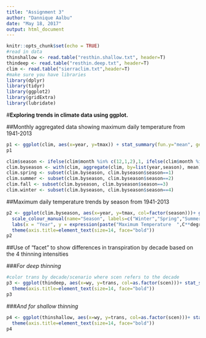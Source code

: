 ```yaml
---
title: "Assignment 3"
author: "Dannique Aalbu"
date: "May 18, 2017"
output: html_document
---
```


```r
knitr::opts_chunk$set(echo = TRUE)
#read in data
thinshallow <- read.table("resthin.shallow.txt", header=T)
thindeep <- read.table("resthin.deep.txt", header=T)
clim <- read.table("sierraclim.txt",header=T)
#make sure you have libraries
library(dplyr)
library(tidyr)
library(ggplot2)
library(gridExtra)
library(lubridate)
```

#**Exploring trends in climate data using ggplot.**

##Monthly aggregated data showing maximum daily temperature from 1941-2013
```r
p1 <- ggplot(clim, aes(x=year, y=tmax)) + stat_summary(fun.y="mean", geom="point", col="firebrick2", size=3)+theme(axis.text=element_text(size=12))+labs(x = "Year", y = expression(paste("Maximum Temperature   ",C**degree)))+theme(axis.title=element_text(face ="bold",size=14))
p1
```

```r
clim$season <- ifelse(clim$month %in% c(12,1,2),1, ifelse(clim$month %in% c(3:5),2, ifelse(clim$month %in% c(6:8),3,4)))
clim.byseason <- with(clim, aggregate(clim, by=list(year,season), mean))
clim.spring <- subset(clim.byseason, clim.byseason$season==1)
clim.summer <- subset(clim.byseason, clim.byseason$season==2)
clim.fall <- subset(clim.byseason, clim.byseason$season==3)
clim.winter <- subset(clim.byseason, clim.byseason$season==4)
```

##Maximum daily temperature trends by season from 1941-2013
```r
p2 <- ggplot(clim.byseason, aes(x=year, y=tmax, col=factor(season)))+ geom_point( aes(col=factor(season)), size=3) +geom_smooth(method="lm")+
  scale_colour_manual(name="Season", labels=c("Winter","Spring","Summer", "Fall"), values=c("blue","green","yellow","orange"))+
  labs(x = "Year", y = expression(paste("Maximum Temperature  ",C**degree)))+
  theme(axis.title=element_text(size=14, face="bold"))
p2
```

##Use of "facet" to show differences in transpiration by decade based on the 4 thinning intensities

###*For deep thinning* 
```r
#color trans by decade/scenario where scen refers to the decade
p3 <- ggplot(thindeep, aes(x=wy, y=trans, col=as.factor(scen)))+ stat_summary(fun.y="mean",geom="line", size =2, aes(col=as.factor(scen))) +facet_wrap(~as.factor(thin))+scale_color_brewer(type="qual", palette="Set1", name="Decade")+labs(x = "Water Year", y = "Transpiration")+
  theme(axis.title=element_text(size=14, face="bold"))
p3
```

###*And for shallow thinning* 
```r
p4 <- ggplot(thinshallow, aes(x=wy, y=trans, col=as.factor(scen)))+ stat_summary(fun.y="mean",geom="line", size =2, aes(col=as.factor(scen))) +facet_wrap(~as.factor(thin))+scale_color_brewer(type="qual", palette="Set2", name="Decade")+labs(x = "Water Year", y = "Transpiration")+
  theme(axis.title=element_text(size=14, face="bold"))
p4
```



